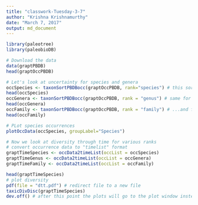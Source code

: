 ```yaml
---
title: "classwork-Tuesday-3-7"
author: "Krishna Krishnamurthy"
date: "March 7, 2017"
output: md_document
---
```


```r
library(paleotree)
library(paleobioDB)

# Download the data
data(graptPBDB)
head(graptOccPBDB)

# Let's look at uncertainty for species and genera
occSpecies <- taxonSortPBDBocc(graptOccPBDB, rank="species") # this sorts unique taxa and lists first and last occurrences
head(occSpecies)
occGenera <- taxonSortPBDBocc(graptOccPBDB, rank = "genus") # same for genera
head(occGenera)
occFamily <- taxonSortPBDBocc(graptOccPBDB, rank = "family") # ...and for families
head(occFamily)

# PLot species occurrences
plotOccData(occSpecies, groupLabel="Species")

# Now we look at diversity through time for various ranks
# convert occurrence data to "timelist" format
graptTimeSpecies <- occData2timeList(occList = occSpecies)
graptTimeGenus <- occData2timeList(occList = occGenera)
graptTimeFamily <- occData2timeList(occList = occFamily)

head(graptTimeSpecies)
# plot diversity
pdf(file = "dtt.pdf") # redirect file to a new file
taxicDivDisc(graptTimeSpecies)
dev.off() # after this point the plots will go to the plot window instead of PDF
```

